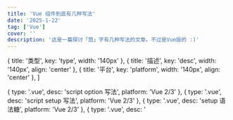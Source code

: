 ```yaml
---
title: 'Vue 组件到底有几种写法'
date: '2025-1-22'
tag: ['Vue']
cover: ''
description: '这是一篇探讨「茴」字有几种写法的文章。不过是Vue版的 :)'
---
```



  { title: '类型', key: 'type', width: '140px' },
  { title: '描述', key: 'desc', width: '140px', align: 'center' },
  { title: '平台', key: 'platform', width: '140px', align: 'center' },
]

  { type: '.vue', desc: 'script option 写法', platform: 'Vue 2/3' },
  { type: '.vue', desc: 'script setup 写法', platform: 'Vue 2/3' },
  { type: '.vue', desc: 'setup 语法糖', platform: 'Vue 2/3' },
  { type: '.vue', desc: '<template functional>', platform: 'Vue 2/3' },
  { type: 'JSX', desc: 'defineComponent options 写法', platform: 'Vue 2/3' },
  { type: 'JSX', desc: 'defineComponent setup 写法', platform: 'Vue 3' },
  { type: 'JSX', desc: 'defineComponent 函数签名写法', platform: 'Vue 3' },
  { type: 'Pure JS', desc: 'h 渲染函数', platform: 'Vue 2/3' },
  { type: 'Pure JS', desc: 'template 字符串', platform: 'Vue 2/3' },
  { type: 'Class Component', desc: '类组件', platform: 'Vue 2/3' },
  { type: '其他', desc: 'Vine 组件', platform: 'Vue 3' },
  { type: '其他', desc: 'Vue Macro', platform: 'Vue 2/3' },
]

## 省流
<Table columns={columns} data={data} showHeader={false} />

注：
- lang="xxx" 不作为区分标准。
- 类似于 defineComponent 里面调用 h 不作为区分标准，而是直接归于 defineComponent 写法。

## .vue 文件

### script option 写法
Vue 从引入单文件组件开始的经典写法，如下：

```vue
<template>
  <button @click="handleClick">{{ buttonText }}</button>
</template>

<script>
export default {
  name: 'MyButton',
  props: {
    size: {
      type: String,
      default: '30px',
    },
  },
  data() {
    return {
      loading: false,
    }
  },
  methods: {
    handleClick() {
      this.loading = true
    },
  },
  computed: {
    buttonText() {
      return this.loading ? 'Loading...' : 'Click me'
    },
  },
  watch: {
    loading(newVal) {
      console.log('loading', newVal)
    },
  },
  mounted() {
    console.log('MyButton mounted')
  },
}
</script>
```

可以看到 script 中定义的实际上是一个包含了固定选项的 JS 对象，因此这种写法被称为 **options API**（选项 API）。  
这种写法是 Vue2 的主要写法，访问 data 中的响应式数据需要通过 this，因此存在一些问题：
- this 指向问题 （JS本身的硬伤）
- 逻辑复用困难

关于第二点，Vue2 提供了 mixin 来解决这个问题。  
你可以将一些通用的逻辑抽离到一个 Object 中，然后在需要的地方引入。
```js
export default {
  mixins: [AuthMixin],
}
```
可惜 mixin 并不是一个完美的解决方案，最明显的问题就是**命名冲突**和**数据来源不明确**。  
比如你的两个 mixin 都定义了名为 reset 的 method，那么就会产生冲突。  

### script setup 写法
为了解决 options API 的问题，Vue3 引入了 setup 语法。  
写法如下：
```vue
<script>
export default {
  setup() {
    const loading = ref(false)
    const buttonText = computed(() => {
      return loading.value ? 'Loading...' : 'Click me'
    })
    const handleClick = () => {
      loading.value = true
    }
    onMounted(() => {
      console.log('MyButton mounted')
    })
    return {
      loading,
      buttonText,
    }
  },
}
</script>

<template>
  <button @click="handleClick">{{ buttonText }}</button>
</template>
```

<s>可以看到，Vue3 最大的变化就是 `script` 块挪到 `template` 上面了。</s>  